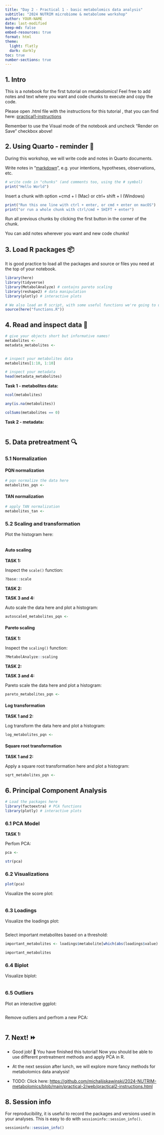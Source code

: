 ```yaml
---
title: "Day 2 - Practical 1 - basic metabolomics data analysis"
subtitle: "2024 NUTRIM microbiome & metabolome workshop"
author: YOUR-NAME
date: last-modified
keep-md: false
embed-resources: true
format: html
theme: 
  light: flatly
  dark: darkly
toc: true
number-sections: true
---
```


## 1. Intro {#using-quarto}

This is a notebook for the first tutorial on metabolomics! Feel free to add notes and text where you want and code chunks to execute and copy the code.

Please open .html file with the instructions for this tutorial , that you can find here: [practical1-instructions](https://michaljjskawinski.github.io/2024-NUTRIM-metabolomics/practical-1/web/practical1-instructions.html)

Remember to use the Visual mode of the notebook and uncheck "Render on Save" checkbox above!

## 2. Using Quarto - reminder 📝

During this workshop, we will write code and notes in Quarto documents.

Write notes in "[markdown](https://quarto.org/docs/authoring/markdown-basics.html "Markdown is plain text, with special characters to indicate headings, bold text, links etc"){target="_blank"}", e.g. your intentions, hypotheses, observations, etc.

```r
# write code in "chunks" (and comments too, using the # symbol)
print("Hello World")
```

Insert a chunk with option +cmd + I (Mac) or ctrl+ shift + I (Windows)

```r
print("Run this one line with ctrl + enter, or cmd + enter on macOS")
print("or run a whole chunk with ctrl/cmd + SHIFT + enter")
```

Run all previous chunks by clicking the first button in the corner of the chunk.

You can add notes wherever you want and new code chunks!

## 3. Load R packages 📦

It is good practice to load all the packages and source or files you need at the top of your notebook.

```r
library(here)
library(tidyverse)
library(MetabolAnalyze) # contains pareto scaling
library(reshape2) # data manipulation
library(plotly) # interactive plots

# We also load an R script, with some useful functions we're going to use today.
source(here("functions.R"))
```

## 4. Read and inspect data 📂

```r
# give your objects short but informative names!
metabolites <- 
metadata_metabolites <- 
  
```

```r
# inspect your metabolites data
metabolites[1:10, 1:10]
```

```r
# inspect your metadata
head(metadata_metabolites)
```

**Task 1 - metabolites data:**

```r
ncol(metabolites)
```

```r
any(is.na(metabolites))
```

```r
colSums(metabolites == 0)
```

**Task 2 - metadata:**

```r

```

## 5. Data pretreatment **🔍**

### 5.1 Normalization

#### PQN normalization

```r
# pqn normalize the data here
metabolites_pqn <- 
```

#### TAN normalization

```r
# apply TAN normalization
metabolites_tan <- 
```

### 5.2 Scaling and transformation

Plot the histogram here:

```r

```

#### Auto scaling

**TASK 1:**

Inspect the `scale()` function:

```r
?base::scale
```

**TASK 2:**

**TASK 3 and 4:**

Auto scale the data here and plot a histogram:

```r
autoscaled_metabolites_pqn <- 
```

#### Pareto scaling

**TASK 1:**

Inspect the `scaling()` function:

```r
?MetabolAnalyze::scaling
```

**TASK 2:**

**TASK 3 and 4:**

Pareto scale the data here and plot a histogram:

```r
pareto_metabolites_pqn <- 
```

#### Log transformation

**TASK 1 and 2:**

Log transform the data here and plot a histogram:

```r
log_metabolites_pqn <- 
```

#### Square root transformation

**TASK 1 and 2:**

Apply a square root transformation here and plot a histogram:

```r
sqrt_metabolites_pqn <- 
```

## 6. Principal Component Analysis

```r
# Load the packages here
library(factoextra) # PCA functions
library(plotly) # interactive plots
```

### 6.1 PCA Model

**TASK 1:**

Perfom PCA:

```r
pca <- 
```

```r
str(pca)
```

### 6.2 Visualizations

```r
plot(pca)
```

Visualize the score plot:

```r

```

### 6.3 Loadings

Visualize the loadings plot:

```r

```

Select important metabolites based on a threshold:

```r
important_metabolites <- loadings$metabolite[which(abs(loadings$value) > 0.08 & loadings$variable == "PC1")]

important_metabolites
```

### 6.4 Biplot

Visualize biplot:

```r

```

### 6.5 Outliers

Plot an interactive ggplot:

```r

```

Remove outliers and perfrom a new PCA:

```r

```

## 7. Next! ⏩

-   Good job! 🎉 You have finished this tutorial! Now you should be able to use different pretreatment methods and apply PCA in R.

-   At the next session after lunch, we will explore more fancy methods for metabolomics data analysis!

-   TODO: Click here: <https://github.com/michaljjskawinski/2024-NUTRIM-metabolomics/blob/main/practical-2/web/practical2-instructions.html>

## 8. Session info

For reproducibility, it is useful to record the packages and versions used in your analyses. This is easy to do with `sessioninfo::session_info()`.

```r
sessioninfo::session_info()
```
